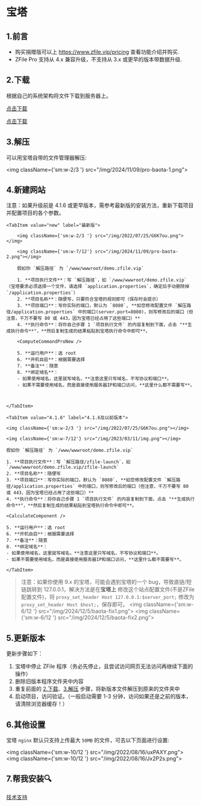 
# 宝塔

<TOCInline toc={toc} />

## 1.前言

- 购买捐赠版可以上 https://www.zfile.vip/pricing 查看功能介绍并购买.
- ZFile Pro 支持从 4.x 兼容升级，不支持从 3.x 或更早的版本带数据升级.

## 2.下载

根据自己的系统架构将文件下载到服务器上。

<Tabs>
<TabItem value="amd64" label="Linux AMD 64">

[点击下载](https://c.jun6.net/ZFILE-PRO/zfile-pro-release_linux_amd64.tar.gz)

</TabItem>
<TabItem value="arm64" label="Linux ARM 64">

[点击下载](https://c.jun6.net/ZFILE-PRO/zfile-pro-release_linux_arm.tar.gz)

</TabItem>
</Tabs>

## 3.解压

可以用宝塔自带的文件管理器解压:

<img className={'sm:w-2/3 '} src="/img/2024/11/09/pro-baota-1.png"></img>

## 4.新建网站

注意：如果升级前是 4.1.6 或更早版本，需参考最新版的安装方法，重新下载项目并配置项目的各个参数。

<Tabs>

    <TabItem value="new" label="最新版">

        <img className={'sm:w-2/3 '} src="/img/2022/07/25/G6K7ou.png"></img>

        <img className={'sm:w-7/12'} src="/img/2024/11/09/pro-baota-2.png"></img>

        假如你 `解压路径` 为 `/www/wwwroot/demo.zfile.vip`

        1. **项目执行文件**：写 `解压路径`，如 `/www/wwwroot/demo.zfile.vip`（宝塔要求必须选择一个文件，请选择 `application.properties`，确定后手动删除掉 `/application.properties`）
        2. **项目名称**：随便写，只要符合宝塔的规则即可（保存时会提示）
        3. **项目端口**：写你实际的端口，默认为 `8080`, **如您修改配置文件 `解压路径/application.properties` 中的端口(server.port=8080)，则写修改后的端口（但注意，千万不要写 80 或 443，因为宝塔已经占用了这些端口）**
        4. **执行命令**：将你自己步骤 1 `项目执行文件` 的内容复制到下面，点击 "**生成执行命令**"，**然后复制生成的结果粘贴到宝塔执行命令中即可**。

        <ComputeCommandProNew />

        5. **运行用户**：选 root
        6. **开机自启**：根据需要选择
        7. **备注**：随意
        8. **绑定域名**：
        - 如果使用域名，这里就写域名，**注意这里只写域名，不写协议和端口**。
        - 如果不需要使用域名，而是直接使用服务器IP和端口访问，**这里什么都不需要写**。



    </TabItem>

    <TabItem value="4.1.6" label="4.1.6及以前版本">

    <img className={'sm:w-2/3 '} src="/img/2022/07/25/G6K7ou.png"></img>

    <img className={'sm:w-7/12'} src="/img/2023/03/11/img.png"></img>

    假如你 `解压路径` 为 `/www/wwwroot/demo.zfile.vip`

    1. **项目执行文件**：写 `解压路径/zfile-launch`，如 `/www/wwwroot/demo.zfile.vip/zfile-launch`
    2. **项目名称**：随便写
    3. **项目端口**：写你实际的端口，默认为 `8080`, **如您修改配置文件 `解压路径/application.properties` 中的端口，则写修改后的端口（但注意，千万不要写 80 或 443，因为宝塔已经占用了这些端口）**
    4. **执行命令**：将你自己步骤 1 `项目执行文件` 的内容复制到下面，点击 "**生成执行命令**"，**然后复制生成的结果粘贴到宝塔执行命令中即可**。

    <CalculateComponent />

    5. **运行用户**：选 root
    6. **开机自启**：根据需要选择
    7. **备注**：随意
    8. **绑定域名**：
    - 如果使用域名，这里就写域名，**注意这里只写域名，不写协议和端口**。
    - 如果不需要使用域名，而是直接使用服务器IP和端口访问，**这里什么都不需要写**。

    </TabItem>


</Tabs>


> 注意：如果你使用 9.x 的宝塔，可能会遇到宝塔的一个 bug，导致直链/短链跳转到 127.0.0.1，解决方法是在**宝塔上** 修改这个站点配置文件(不是ZFile配置文件)，将 `proxy_set_header Host 127.0.0.1:$server_port;` 修改为 `proxy_set_header Host $host;`，保存即可。
<img className={'sm:w-6/12 '} src="/img/2024/12/5/baota-fix1.png"></img>
<img className={'sm:w-6/12 '} src="/img/2024/12/5/baota-fix2.png"></img>

## 5.更新版本

更新步骤如下：

1. 宝塔中停止 ZFile 程序（务必先停止，且尝试访问网页无法访问再继续下面的操作）
2. 删除旧版本程序文件夹中内容
3. 重复前面的 [2.下载](#2下载)、[3.解压](#3解压) 步骤，将新版本文件解压到原来的文件夹中
3. 启动项目，访问验证。（一般启动需要 1-3 分钟，访问如果还是之前的版本，请清除浏览器缓存！）

## 6.其他设置

宝塔 `nginx` 默认只支持上传最大 `50MB` 的文件，可去以下页面进行设置:

<img className={'sm:w-10/12 '} src="/img/2022/08/16/uxPAXY.png"></img>
<img className={'sm:w-10/12 '} src="/img/2022/08/16/Jx2P2s.png"></img>

## 7.帮我安装🔍
[技术支持](/support/)